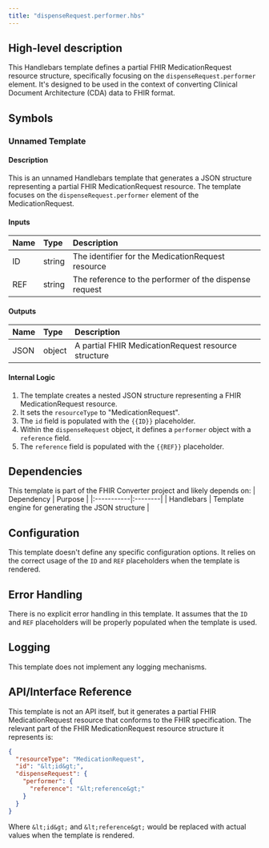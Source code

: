 ```yaml
---
title: "dispenseRequest.performer.hbs"
---
```


## High-level description
This Handlebars template defines a partial FHIR MedicationRequest resource structure, specifically focusing on the `dispenseRequest.performer` element. It's designed to be used in the context of converting Clinical Document Architecture (CDA) data to FHIR format.

## Symbols

### Unnamed Template
#### Description
This is an unnamed Handlebars template that generates a JSON structure representing a partial FHIR MedicationRequest resource. The template focuses on the `dispenseRequest.performer` element of the MedicationRequest.

#### Inputs
| Name | Type | Description |
|:-----|:-----|:------------|
| ID | string | The identifier for the MedicationRequest resource |
| REF | string | The reference to the performer of the dispense request |

#### Outputs
| Name | Type | Description |
|:-----|:-----|:------------|
| JSON | object | A partial FHIR MedicationRequest resource structure |

#### Internal Logic
1. The template creates a nested JSON structure representing a FHIR MedicationRequest resource.
2. It sets the `resourceType` to "MedicationRequest".
3. The `id` field is populated with the `{{ID}}` placeholder.
4. Within the `dispenseRequest` object, it defines a `performer` object with a `reference` field.
5. The `reference` field is populated with the `{{REF}}` placeholder.

## Dependencies
This template is part of the FHIR Converter project and likely depends on:
| Dependency | Purpose |
|:-----------|:--------|
| Handlebars | Template engine for generating the JSON structure |

## Configuration
This template doesn't define any specific configuration options. It relies on the correct usage of the `ID` and `REF` placeholders when the template is rendered.

## Error Handling
There is no explicit error handling in this template. It assumes that the `ID` and `REF` placeholders will be properly populated when the template is used.

## Logging
This template does not implement any logging mechanisms.

## API/Interface Reference
This template is not an API itself, but it generates a partial FHIR MedicationRequest resource that conforms to the FHIR specification. The relevant part of the FHIR MedicationRequest resource structure it represents is:

```json
{
  "resourceType": "MedicationRequest",
  "id": "&lt;id&gt;",
  "dispenseRequest": {
    "performer": {
      "reference": "&lt;reference&gt;"
    }
  }
}
```

Where `&lt;id&gt;` and `&lt;reference&gt;` would be replaced with actual values when the template is rendered.
